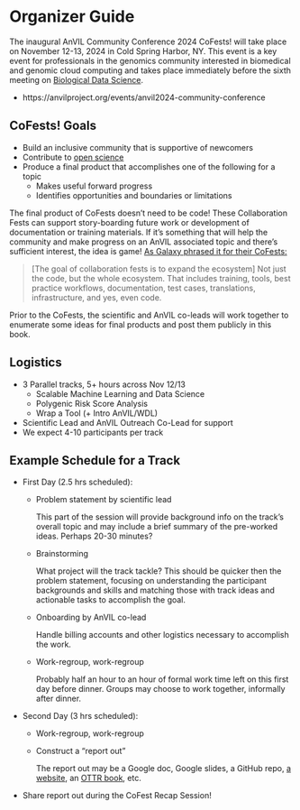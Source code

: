 # Organizer Guide {-}

The inaugural AnVIL Community Conference 2024 CoFests! will take place on November 12-13, 2024 in Cold Spring Harbor, NY.
This event is a key event for professionals in the genomics community interested in biomedical and genomic cloud computing and takes place immediately before the sixth meeting on [Biological Data Science](https://meetings.cshl.edu/meetings.aspx?meet=DATA&year=24).

- https://anvilproject.org/events/anvil2024-community-conference

## CoFests! Goals {- .unlisted}

- Build an inclusive community that is supportive of newcomers
- Contribute to [open science](https://en.wikipedia.org/wiki/Open_science)
- Produce a final product that accomplishes one of the following for a topic
  - Makes useful forward progress
  - Identifies opportunities and boundaries or limitations

The final product of CoFests doesn't need to be code! These Collaboration Fests can support story-boarding future work or development of documentation or training materials. If it's something that will help the community and make progress on an AnVIL associated topic and there's sufficient interest, the idea is game! [As Galaxy phrased it for their CoFests:](https://galaxyproject.org/events/gcc2023/cofest/#goals)

> [The goal of collaboration fests is to expand the ecosystem] Not just the code, but the whole ecosystem. That includes training, tools, best practice workflows, documentation, test cases, translations, infrastructure, and yes, even code.  

Prior to the CoFests, the scientific and AnVIL co-leads will work together to enumerate some ideas for final products and post them publicly in this book.

## Logistics {- .unlisted}

- 3 Parallel tracks, 5+ hours across Nov 12/13
  - Scalable Machine Learning and Data Science
  - Polygenic Risk Score Analysis
  - Wrap a Tool (+ Intro AnVIL/WDL)
- Scientific Lead and AnVIL Outreach Co-Lead for support
- We expect 4-10 participants per track

## Example Schedule for a Track {- .unlisted}

- First Day (2.5 hrs scheduled):
  - Problem statement by scientific lead

    This part of the session will provide background info on the track's overall topic and may include a brief summary of the pre-worked ideas. Perhaps 20-30 minutes?

  - Brainstorming

    What project will the track tackle? This should be quicker then the problem statement, focusing on understanding the participant backgrounds and skills and matching those with track ideas and actionable tasks to accomplish the goal.

  - Onboarding by AnVIL co-lead

    Handle billing accounts and other logistics necessary to accomplish the work.

  - Work-regroup, work-regroup

    Probably half an hour to an hour of formal work time left on this first day before dinner. Groups may choose to work together, informally after dinner.

- Second Day (3 hrs scheduled):
  - Work-regroup, work-regroup
  - Construct a "report out"

    The report out may be a Google doc, Google slides, a GitHub repo, [a website](https://github.com/jhudsl/OTTR_Template_Website), an [OTTR book](https://github.com/jhudsl/OTTR_Template), etc.

- Share report out during the CoFest Recap Session!  
